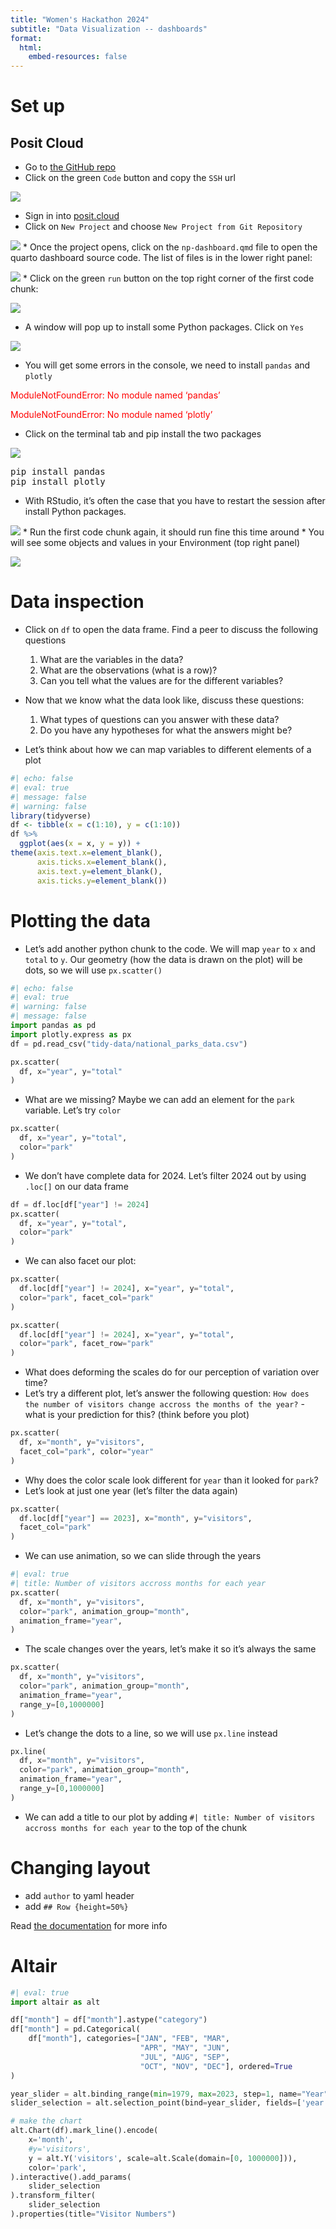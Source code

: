```yaml
---
title: "Women's Hackathon 2024"
subtitle: "Data Visualization -- dashboards"
format:
  html:
    embed-resources: false
---
```


# Set up

## Posit Cloud

* Go to [the GitHub repo](https://github.com/picoral/wh2024-data-vis)
* Click on the green `Code` button and copy the `SSH` url

![](images/ssh-github.png)

* Sign in into [posit.cloud](https://posit.cloud/)
* Click on `New Project` and choose `New Project from Git Repository`

![](images/new-project.png)
* Once the project opens, click on the `np-dashboard.qmd` file to open the quarto dashboard source code. The list of files is in the lower right panel:

![](images/open-qmd.png)
* Click on the green `run` button on the top right corner of the first code chunk:

![](images/run.png)

* A window will pop up to install some Python packages. Click on `Yes`

![](images/install-python.png)

* You will get some errors in the console, we need to install `pandas` and `plotly`


<font color="red">ModuleNotFoundError: No module named 'pandas'</font>

<font color="red">ModuleNotFoundError: No module named 'plotly'</font>

* Click on the terminal tab and pip install the two packages

![](images/pip-install.png)

<pre>
pip install pandas
pip install plotly
</pre>

* With RStudio, it's often the case that you have to restart the session after install Python packages.

![](images/restart-session.png)
* Run the first code chunk again, it should run fine this time around
* You will see some objects and values in your Environment (top right panel)

![](images/environment.png)

# Data inspection

* Click on `df` to open the data frame. Find a peer to discuss the following questions

   1. What are the variables in the data?
   1. What are the observations (what is a row)?
   1. Can you tell what the values are for the different variables?
   
* Now that we know what the data look like, discuss these questions:

  1. What types of questions can you answer with these data?
  1. Do you have any hypotheses for what the answers might be?
  
* Let's think about how we can map variables to different elements of a plot

```r
#| echo: false
#| eval: true
#| message: false
#| warning: false
library(tidyverse)
df <- tibble(x = c(1:10), y = c(1:10))
df %>% 
  ggplot(aes(x = x, y = y)) + 
theme(axis.text.x=element_blank(), 
      axis.ticks.x=element_blank(), 
      axis.text.y=element_blank(), 
      axis.ticks.y=element_blank()) 
```

# Plotting the data

* Let's add another python chunk to the code. We will map `year` to `x` and `total` to `y`. Our geometry (how the data is drawn on the plot) will be dots, so we will use `px.scatter()`

```python
#| echo: false
#| eval: true
#| warning: false
#| message: false
import pandas as pd
import plotly.express as px
df = pd.read_csv("tidy-data/national_parks_data.csv")
```


```python
px.scatter(  
  df, x="year", y="total"
) 
```

* What are we missing? Maybe we can add an element for the `park` variable. Let's try `color`

```python
px.scatter(  
  df, x="year", y="total",
  color="park"
) 
```

* We don't have complete data for 2024. Let's filter 2024 out by using `.loc[]` on our data frame

```python
df = df.loc[df["year"] != 2024]
px.scatter(  
  df, x="year", y="total",
  color="park"
) 
```

* We can also facet our plot:

```python
px.scatter(  
  df.loc[df["year"] != 2024], x="year", y="total",
  color="park", facet_col="park"
) 
```

```python
px.scatter(  
  df.loc[df["year"] != 2024], x="year", y="total",
  color="park", facet_row="park"
) 
```

* What does deforming the scales do for our perception of variation over time?
* Let's try a different plot, let's answer the following question: `How does the number of visitors change accross the months of the year?` - what is your prediction for this? (think before you plot)

```python
px.scatter(  
  df, x="month", y="visitors", 
  facet_col="park", color="year"
) 
```

* Why does the color scale look different for `year` than it looked for `park`?
* Let's look at just one year (let's filter the data again)

```python
px.scatter(  
  df.loc[df["year"] == 2023], x="month", y="visitors", 
  facet_col="park"
) 
```

* We can use animation, so we can slide through the years

```python
#| eval: true
#| title: Number of visitors accross months for each year
px.scatter(  
  df, x="month", y="visitors", 
  color="park", animation_group="month",
  animation_frame="year",
) 
```

* The scale changes over the years, let's make it so it's always the same

```python
px.scatter(  
  df, x="month", y="visitors", 
  color="park", animation_group="month",
  animation_frame="year",
  range_y=[0,1000000] 
) 
```

* Let's change the dots to a line, so we will use `px.line` instead

```python
px.line(  
  df, x="month", y="visitors", 
  color="park", animation_group="month",
  animation_frame="year",
  range_y=[0,1000000] 
) 
```

* We can add a title to our plot by adding `#| title: Number of visitors accross months for each year` to the top of the chunk


# Changing layout

* add `author` to yaml header
* add `## Row {height=50%}`

Read [the documentation](https://quarto.org/docs/dashboards/layout.html) for more info

# Altair

```python
#| eval: true
import altair as alt

df["month"] = df["month"].astype("category")
df["month"] = pd.Categorical(
    df["month"], categories=["JAN", "FEB", "MAR",
                             "APR", "MAY", "JUN",
                             "JUL", "AUG", "SEP",
                             "OCT", "NOV", "DEC"], ordered=True
)

year_slider = alt.binding_range(min=1979, max=2023, step=1, name="Year")
slider_selection = alt.selection_point(bind=year_slider, fields=['year'])

# make the chart
alt.Chart(df).mark_line().encode(
    x='month',
    #y='visitors',
    y = alt.Y('visitors', scale=alt.Scale(domain=[0, 1000000])),
    color='park',
).interactive().add_params(
    slider_selection
).transform_filter(
    slider_selection
).properties(title="Visitor Numbers")

```

